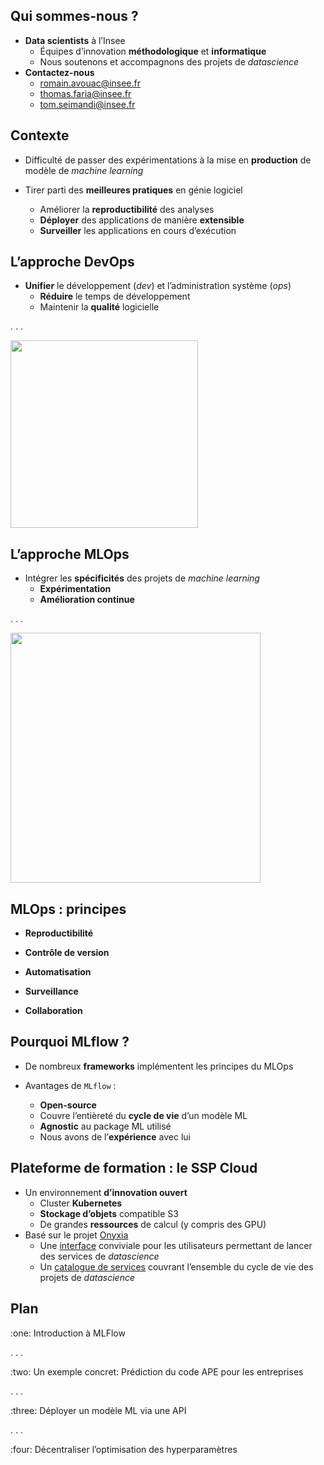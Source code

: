
## Qui sommes-nous ?

- [**Data scientists**]{.orange} à l'Insee
  - Équipes d'innovation [**méthodologique**]{.blue2} et [**informatique**]{.blue2}
  - Nous soutenons et accompagnons des projets de *datascience*

- [**Contactez-nous**]{.orange}
  - <romain.avouac@insee.fr>
  - <thomas.faria@insee.fr>
  - <tom.seimandi@insee.fr>

## Contexte

- Difficulté de passer des expérimentations à la mise en [**production**]{.orange} de modèle de *machine learning*

- Tirer parti des [**meilleures pratiques**]{.orange} en génie logiciel
  - Améliorer la [**reproductibilité**]{.blue2} des analyses
  - [**Déployer**]{.blue2} des applications de manière [**extensible**]{.blue2}
  - [**Surveiller**]{.blue2} les applications en cours d'exécution

## L'approche DevOps

- [**Unifier**]{.orange} le développement (*dev*) et l'administration système (*ops*)
  - [**Réduire**]{.blue2} le temps de développement
  - Maintenir la [**qualité**]{.blue2} logicielle

. . .

![](../img/devops.png){fig-align="center" height=300}

## L'approche MLOps

- Intégrer les [**spécificités**]{.orange} des projets de *machine learning*
  - [**Expérimentation**]{.blue2}
  - [**Amélioration continue**]{.blue2}

. . .

![](../img/mlops.png){fig-align="center" height=400}

## MLOps : principes

- [**Reproductibilité**]{.orange}

- [**Contrôle de version**]{.orange}

- [**Automatisation**]{.orange}

- [**Surveillance**]{.orange}

- [**Collaboration**]{.orange}

## Pourquoi MLflow ?

- De nombreux [**frameworks**]{.orange} implémentent les principes du MLOps

- Avantages de `MLflow` : 
  - [**Open-source**]{.blue2}
  - Couvre l'entièreté du [**cycle de vie**]{.blue2} d'un modèle ML
  - [**Agnostic**]{.blue2} au package ML utilisé
  - Nous avons de l'[**expérience**]{.blue2} avec lui

## Plateforme de formation : le SSP Cloud

- Un environnement [**d'innovation ouvert**]{.orange}
  - Cluster [**Kubernetes**]{.blue2}
  - [**Stockage d'objets**]{.blue2} compatible S3
  - De grandes [**ressources**]{.blue2} de calcul (y compris des GPU)

- Basé sur le projet [Onyxia](https://github.com/InseeFrLab/onyxia-web)
  - Une [interface](https://datalab.sspcloud.fr/) conviviale pour les utilisateurs permettant de lancer des services de *datascience*
  - Un [catalogue de services](https://datalab.sspcloud.fr/catalog/ide) couvrant l'ensemble du cycle de vie des projets de *datascience*

## Plan

:one: Introduction à MLFlow

. . .

:two: Un exemple concret: Prédiction du code APE pour les entreprises

. . .

:three: Déployer un modèle ML via une API

. . .

:four: Décentraliser l'optimisation des hyperparamètres
